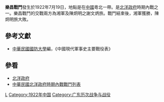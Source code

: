 {{vfd|gdbbuhgd|date=2022/06/27}}
{{Infobox Military Conflict|
campaign=|
image=|
caption=|
conflict=樂昌戰鬥|
date=1922年7月19日|
place=[[中國|中國]]粵北|
result=湘軍助滇軍攻佔樂昌，對方大敗，一同協助攻擊[[韶關|韶關]]。|
combatant1=湘軍|
combatant2=陳炯明| 
commander1=陳嘉祐、文砥、王鉞|
commander2=謝文炳|
strength1=|
strength2=|
casualties1=|
casualties2=|
}}
'''樂昌戰鬥'''發生於1922年7月19日，地點是在[[中國|中國]]粵北一帶。是[[北洋政府|北洋政府]]時期內戰之一。樂昌戰鬥的交戰兩方為湘軍及陳炯明之謝文炳旅。戰鬥結束後，湘軍獲勝，陳炯明旅大敗。
==參考文獻==
*[[中華民國|中華民國]][[國防大學_(臺灣)|國防大學]]編，《中國現代軍事史主要戰役表》
==參看==
*[[北洋政府|北洋政府]]
*[[中華民國北洋政府時期內戰戰鬥列表|中華民國北洋政府時期內戰戰鬥列表]]

[[Category:中华民国北洋政府时期内战战役|L]]
[[Category:1922年中国|Category:1922年中国]]
[[Category:广东历次战争与战役|Category:广东历次战争与战役]]